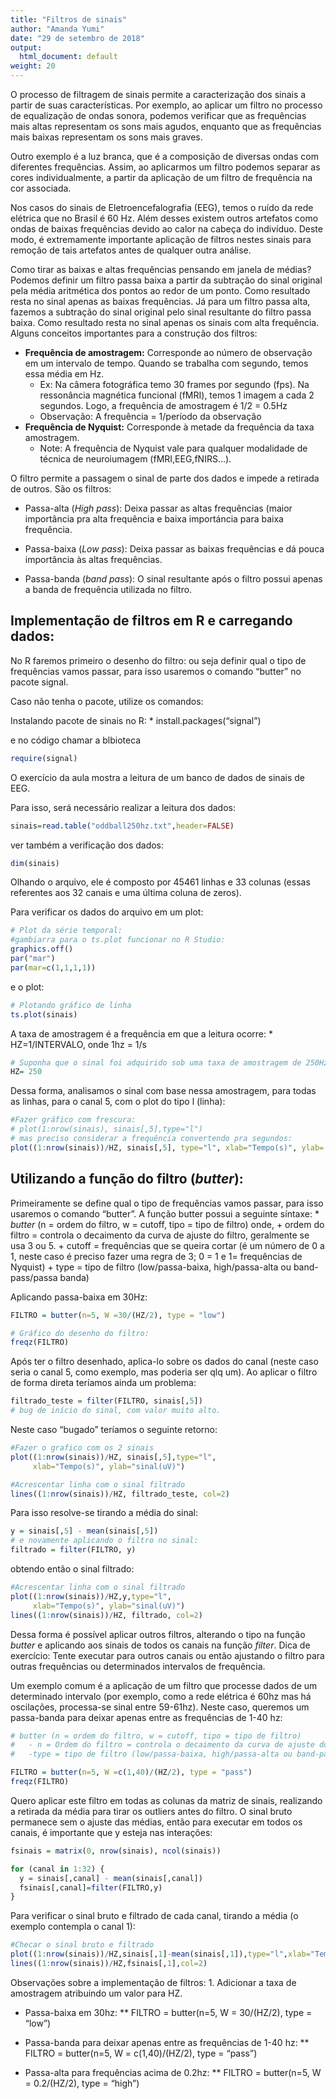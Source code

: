 ```yaml
---
title: "Filtros de sinais"
author: "Amanda Yumi"
date: "29 de setembro de 2018"
output:
  html_document: default
weight: 20
---
```


O processo de filtragem de sinais permite a caracterização dos sinais a partir de suas características. Por exemplo, ao aplicar um filtro no processo de equalização de ondas sonora, podemos verificar que as frequências mais altas representam os sons mais agudos, enquanto que as frequências mais baixas representam os sons mais graves. 


Outro exemplo é a luz branca, que é a composição de diversas ondas com diferentes frequências. Assim, ao aplicarmos um filtro podemos separar as cores individualmente, a partir da aplicação de um filtro de frequência na cor associada. 


Nos casos do sinais de Eletroencefalografia (EEG), temos o ruído da rede elétrica que no Brasil é 60 Hz. Além desses existem outros artefatos como ondas de baixas frequências devido ao calor na cabeça do indivíduo. Deste modo, é extremamente importante aplicação de filtros nestes sinais para remoção de tais artefatos antes de qualquer outra análise. 


Como tirar as baixas e altas frequências pensando em janela de médias?
Podemos definir um filtro passa baixa a partir da subtração do sinal original pela média aritmética dos pontos ao redor de um ponto. Como resultado resta no sinal apenas as baixas frequências. Já para um filtro passa alta, fazemos a subtração do sinal original pelo sinal resultante do filtro passa baixa. Como resultado resta no sinal apenas os sinais com alta frequência. 
Alguns conceitos importantes para a construção dos filtros:

  * **Frequência de amostragem:** Corresponde ao número de observação em um intervalo de tempo. Quando se trabalha com segundo, temos essa média em Hz.
    + Ex: Na câmera fotográfica temo 30 frames por segundo (fps). Na ressonância magnética funcional (fMRI), temos 1 imagem a cada 2 segundos. Logo, a frequência de amostragem é 1/2 = 0.5Hz
    + Observação: A frequência = 1/período da observação
    

  * **Frequência de Nyquist:** Corresponde à metade da frequência da taxa amostragem.
    + Note: A frequência de Nyquist vale para qualquer modalidade de técnica de neuroiumagem (fMRI,EEG,fNIRS...).


O filtro permite a passagem o sinal de parte dos dados e impede a retirada de outros.
São os filtros:

  * Passa-alta (*High pass*): Deixa passar as altas frequências (maior importância pra alta frequência e baixa importáncia para baixa frequência.

  * Passa-baixa (*Low pass*): Deixa passar as baixas frequências e dá pouca importância às altas frequências.

  * Passa-banda (*band pass*): O sinal resultante após o filtro possui apenas a banda de frequência utilizada no filtro.
  
## Implementação de filtros em R e carregando dados:

No R faremos primeiro o desenho do filtro: ou seja definir qual o tipo de frequências vamos passar, para isso usaremos o comando “butter” no pacote signal.

Caso não tenha o pacote, utilize os comandos:

Instalando pacote de sinais no R:
* install.packages("signal")

e no código chamar a blbioteca

```r
require(signal)
```

O exercício da aula mostra a leitura de um banco de dados de sinais de EEG.

Para isso, será necessário realizar a leitura dos dados:

```r
sinais=read.table("oddball250hz.txt",header=FALSE)

```
ver também a verificação dos dados:

```r
dim(sinais)
```

Olhando o arquivo, ele é composto por 45461 linhas e 33 colunas (essas referentes aos 32 canais e uma última coluna de zeros).

Para verificar os dados do arquivo em um plot:

```r
# Plot da série temporal:
#gambiarra para o ts.plot funcionar no R Studio:
graphics.off()
par("mar")
par(mar=c(1,1,1,1))
```
e o plot:
```r
# Plotando gráfico de linha
ts.plot(sinais)
```

A taxa de amostragem é a frequência em que a leitura ocorre:
  * HZ=1/INTERVALO, onde 1hz = 1/s


```r
# Suponha que o sinal foi adquirido sob uma taxa de amostragem de 250Hz: 
HZ= 250
```

Dessa forma, analisamos o sinal com base nessa amostragem, para todas as linhas, para o canal 5, com o plot do tipo l (linha):

```r
#Fazer gráfico com frescura:
# plot(1:nrow(sinais), sinais[,5],type="l")
# mas preciso considerar a frequência convertendo pra segundos:
plot((1:nrow(sinais))/HZ, sinais[,5], type="l", xlab="Tempo(s)", ylab= "sinal uV")
```

## Utilizando a função do filtro (*butter*):

Primeiramente se define qual o tipo de frequências vamos passar, para isso usaremos o comando “butter”. A função butter possui a seguinte síntaxe:
  * *butter* (n = ordem do filtro, w = cutoff, tipo = tipo de filtro)
  onde,
    + ordem do filtro = controla o decaimento da curva de ajuste do filtro, geralmente se usa 3 ou 5.
    + cutoff = frequências que se queira cortar (é um número de 0 a 1, neste caso é preciso fazer uma regra de 3; 0 = 1 e 1= frequências de Nyquist)
    + type = tipo de filtro (low/passa-baixa, high/passa-alta ou band-pass/passa banda)

Aplicando passa-baixa em 30Hz:

```r
FILTRO = butter(n=5, W =30/(HZ/2), type = "low")

# Gráfico do desenho do filtro:
freqz(FILTRO)
```

Após ter o filtro desenhado, aplica-lo sobre os dados do canal (neste caso seria o canal 5, como exemplo, mas poderia ser qlq um).
Ao aplicar o filtro de forma direta teríamos ainda um problema:

```r
filtrado_teste = filter(FILTRO, sinais[,5]) 
# bug de início do sinal, com valor muito alto.
```

Neste caso "bugado" teríamos o seguinte retorno:

```r
#Fazer o grafico com os 2 sinais
plot((1:nrow(sinais))/HZ, sinais[,5],type="l",
     xlab="Tempo(s)", ylab="sinal(uV)")

#Acrescentar linha com o sinal filtrado
lines((1:nrow(sinais))/HZ, filtrado_teste, col=2)
```


Para isso resolve-se tirando a média do sinal:

```r
y = sinais[,5] - mean(sinais[,5])
# e novamente aplicando o filtro no sinal:
filtrado = filter(FILTRO, y)

```

obtendo então o sinal filtrado:

```r
#Acrescentar linha com o sinal filtrado
plot((1:nrow(sinais))/HZ,y,type="l",
     xlab="Tempo(s)", ylab="sinal(uV)")
lines((1:nrow(sinais))/HZ, filtrado, col=2)
```

Dessa forma é possível aplicar outros filtros, alterando o tipo na função *butter* e aplicando aos sinais de todos os canais na função *filter*. Dica de exercício: Tente executar para outros canais ou então ajustando o filtro para outras frequências ou determinados intervalos de frequência.

Um exemplo comum é a aplicação de um filtro que processe dados de um determinado intervalo (por exemplo, como a rede elétrica é 60hz mas há oscilações, processa-se sinal entre 59-61hz). Neste caso, queremos um passa-banda para deixar apenas entre as frequências de 1-40 hz:

```r
# butter (n = ordem do filtro, w = cutoff, tipo = tipo de filtro)
#   - n = Ordem do filtro = controla o decaimento da curva de ajuste do filtro, #   geralmente se usa 3 ou 5.
#   -type = tipo de filtro (low/passa-baixa, high/passa-alta ou band-pass/passa banda)

FILTRO = butter(n=5, W =c(1,40)/(HZ/2), type = "pass")
freqz(FILTRO)
```

Quero aplicar este filtro em todas as colunas da matriz de sinais, realizando a retirada da média para tirar os outliers antes do filtro.
O sinal bruto permanece sem o ajuste das médias, então para executar em todos os canais, é importante que y esteja nas interações:

```r
fsinais = matrix(0, nrow(sinais), ncol(sinais))

for (canal in 1:32) {
  y = sinais[,canal] - mean(sinais[,canal])
  fsinais[,canal]=filter(FILTRO,y)
}
```

Para verificar o sinal bruto e filtrado de cada canal, tirando a média (o exemplo contempla o canal 1):

```r
#Checar o sinal bruto e filtrado
plot((1:nrow(sinais))/HZ,sinais[,1]-mean(sinais[,1]),type="l",xlab="Tempo(s)", ylab="sinal(uV)")
lines((1:nrow(sinais))/HZ,fsinais[,1],col=2)
```

Observações sobre a implementação de filtros:
1. Adicionar a taxa de amostragem atribuindo um valor para HZ.

  * Passa-baixa em 30hz: 
  ** FILTRO = butter(n=5, W = 30/(HZ/2), type = "low")
  
  * Passa-banda para deixar apenas entre as frequências de 1-40 hz:
  ** FILTRO = butter(n=5, W = c(1,40)/(HZ/2), type = "pass")

  * Passa-alta para frequências acima de 0.2hz:
  ** FILTRO = butter(n=5, W = 0.2/(HZ/2), type = "high")






  
